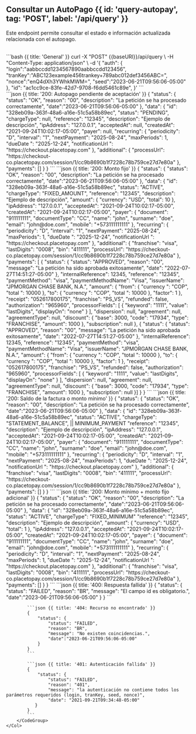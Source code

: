 
## Consultar un AutoPago {{ id: 'query-autopay', tag: 'POST', label: '/api/query' }}
Este endpoint permite consultar el estado e información actualizada relacionada con el autopago.

<Row>
    <Col>
        <ApiReader
            path="/api/query"
            method="POST"
            api={props.refs}
        />
    </Col>
    <Col sticky>
        <br />
        <CodeGroup title="Solicitud" tag="POST" label="/api/query">
            ```bash {{ title: 'General' }}
            curl -X "POST" {{baseURl}}/api/query \
            -H "Content-Type: application/json" \
            -d '{
                "auth": {
                    "login":"aabbccdd1234567890aabbccdd123456",
                    "tranKey":"ABC123example456trankey+789abc012def3456ABC=",
                    "nonce":"enQ4dXh3YWhkMWM=",
                    "seed":"2023-06-21T09:56:06-05:00"
                },
                "id": "ac1cc9ce-83fe-42d7-9708-f6dd5461c89e",
            }'
            ```
        </CodeGroup>
    </Col>
</Row>

<Row>
    <Col>
        <ApiReader
            path="/api/query"
            method="POST"
            type="response"
            api={props.refs}
        />
    </Col>
    <Col sticky>
        <br />
        <CodeGroup title="Respuesta">
            ```json {{ title: '200: Autopago pendiente de aceptación' }}
            {
                "status": {
                    "status": "OK",
                    "reason": "00",
                    "description": "La petición se ha procesado correctamente",
                    "date":"2023-06-21T09:56:06-05:00"
                },
                "data": {
                    "id": "328eb09a-363f-48a6-a16e-51c5a58b89ec",
                    "status": "PENDING",
                    "chargeType": null,
                    "reference": "12345",
                    "description": "Ejemplo de descripción",
                    "ipAddress": "127.0.0.1",
                    "acceptedAt": null,
                    "createdAt": "2021-09-24T10:02:17-05:00",
                    "payer": null,
                    "recurring": {
                        "periodicity": "D",
                        "interval": "1",
                        "nextPayment": "2025-08-24",
                        "maxPeriods": 1,
                        "dueDate ": "2025-12-24",
                        "notificationUrl ": "https://checkout.placetopay.com"
                    },
                    "additional": {
                        "processUrl": "https://checkout-co.placetopay.com/session/1/cc9b8690b1f7228c78b759ce27d7e80a"
                    },
                    "payments": []
                }
            }
            ```
            ```json {{ title: '200: Monto fijo' }}
            {
                "status": {
                    "status": "OK",
                    "reason": "00",
                    "description": "La petición se ha procesado correctamente",
                    "date":"2023-06-21T09:56:06-05:00"
               },
               "data": {
                   "id": "328eb09a-363f-48a6-a16e-51c5a58b89ec",
                   "status": "ACTIVE",
                   "chargeType": "FIXED_AMOUNT",
                   "reference": "12345",
                   "description": "Ejemplo de descripción",
                   "amount": {
                     "currency": "USD",
                     "total": 10
                   },
                   "ipAddress": "127.0.0.1",
                   "acceptedAt": "2021-09-24T10:02:17-05:00",
                   "createdAt": "2021-09-24T10:02:17-05:00",
                   "payer": {
                        "document": "911111111",
                        "documentType": "CC",
                        "name": "john",
                        "surname": "doe",
                        "email": "john@doe.com",
                        "mobile": "+573111111111"
                  },
                  "recurring": {
                    "periodicity": "D",
                    "interval": "1",
                    "nextPayment": "2025-08-24",
                    "maxPeriods": 1,
                    "dueDate ": "2025-12-24",
                    "notificationUrl ": "https://checkout.placetopay.com"
                  },
                "additional": {
                    "franchise": "visa",
                    "lastDigits": "0008",
                    "bin": "411111",
                    "processUrl": "https://checkout-co.placetopay.com/session/1/cc9b8690b1f7228c78b759ce27d7e80a"
                },
                "payments": [
                 {
                     "status": {
                        "status": "APPROVED",
                        "reason": "00",
                        "message": "La petición ha sido aprobada exitosamente",
                        "date": "2022-07-27T14:51:27-05:00"
                    },
                    "internalReference": 12345,
                    "reference": "12345",
                    "paymentMethod": "visa",
                    "paymentMethodName": "Visa",
                    "issuerName": "JPMORGAN CHASE BANK, N.A.",
                    "amount": {
                        "from": {
                            "currency ": "COP",
                            "total ": 10000
                        },
                        "to": {
                            "currency ": "COP",
                            "total ": 10000
                        },
                        "factor": 1
                    },
                    "receipt": "052617800175",
                    "franchise": "PS_VS",
                    "refunded": false,
                    "authorization": "965960",
                    "processorFields": [
                        {
                            "keyword": "1111",
                            "value": "lastDigits",
                            "displayOn": "none"
                        }
                    ],
                    "dispersion": null,
                    "agreement": null,
                    "agreementType": null,
                    "discount": {
                        "base": 3000,
                        "code": "17934",
                        "type": "FRANCHISE",
                        "amount": 1000
                    },
                    "subscription": null
                },
                {
                     "status": {
                        "status": "APPROVED",
                        "reason": "00",
                        "message": "La petición ha sido aprobada exitosamente",
                        "date": "2022-07-27T14:51:27-05:00"
                    },
                    "internalReference": 12345,
                    "reference": "12345",
                    "paymentMethod": "visa",
                    "paymentMethodName": "Visa",
                    "issuerName": "JPMORGAN CHASE BANK, N.A.",
                    "amount": {
                        "from": {
                            "currency ": "COP",
                            "total ": 10000
                        },
                        "to": {
                            "currency ": "COP",
                            "total ": 10000
                        },
                        "factor": 1
                    },
                    "receipt": "052617800175",
                    "franchise": "PS_VS",
                    "refunded": false,
                    "authorization": "965960",
                    "processorFields": [
                        {
                            "keyword": "1111",
                            "value": "lastDigits",
                            "displayOn": "none"
                        }
                    ],
                    "dispersion": null,
                    "agreement": null,
                    "agreementType": null,
                    "discount": {
                        "base": 3000,
                        "code": "17934",
                        "type": "FRANCHISE",
                        "amount": 1000
                    },
                    "subscription": null
                }]
              }
            }
```
            ```json {{ title: '200: Saldo de la factura o monto mínimo' }}
            {
                "status": {
                    "status": "OK",
                    "reason": "00",
                    "description": "La petición se ha procesado correctamente",
                    "date":"2023-06-21T09:56:06-05:00"
                },
                "data": {
                    "id": "328eb09a-363f-48a6-a16e-51c5a58b89ec",
                    "status": "ACTIVE",
                    "chargeType": "STATEMENT_BALANCE", || MINIMUM_PAYMENT
                    "reference": "12345",
                    "description": "Ejemplo de descripción",
                    "ipAddress": "127.0.0.1",
                    "acceptedAt": "2021-09-24T10:02:17-05:00",
                    "createdAt": "2021-09-24T10:02:17-05:00",
                    "payer": {
                        "document": "911111111",
                        "documentType": "CC",
                        "name": "john",
                        "surname": "doe",
                        "email": "john@doe.com",
                        "mobile": "+573111111111"
                    },
                    "recurring": {
                        "periodicity": "D",
                        "interval": "1",
                        "nextPayment": "2025-08-24",
                        "maxPeriods": 1,
                        "dueDate ": "2025-12-24",
                        "notificationUrl ": "https://checkout.placetopay.com"
                    },
                    "additional": {
                        "franchise": "visa",
                        "lastDigits": "0008",
                        "bin": "411111",
                        "processUrl": "https://checkout-co.placetopay.com/session/1/cc9b8690b1f7228c78b759ce27d7e80a"
                    },
                    "payments": []
                }
            }
            ```
```json {{ title: '200: Monto mínimo + monto fijo adicional' }}
            {
                "status": {
                    "status": "OK",
                    "reason": "00",
                    "description": "La petición se ha procesado correctamente",
                    "date":"2023-06-21T09:56:06-05:00"
                },
                "data": {
                    "id": "328eb09a-363f-48a6-a16e-51c5a58b89ec",
                    "status": "ACTIVE",
                    "chargeType": "FIXED_MINIMUM"
                    "reference": "12345",
                    "description": "Ejemplo de descripción",
                    "amount": {
                        "currency": "USD",
                        "total": 1
                    },
                    "ipAddress": "127.0.0.1",
                    "acceptedAt": "2021-09-24T10:02:17-05:00",
                    "createdAt": "2021-09-24T10:02:17-05:00",
                    "payer": {
                        "document": "911111111",
                        "documentType": "CC",
                        "name": "john",
                        "surname": "doe",
                        "email": "john@doe.com",
                        "mobile": "+573111111111"
                    },
                    "recurring": {
                        "periodicity": "D",
                        "interval": "1",
                        "nextPayment": "2025-08-24",
                        "maxPeriods": 1,
                        "dueDate ": "2025-12-24",
                        "notificationUrl ": "https://checkout.placetopay.com"
                    },
                    "additional": {
                        "franchise": "visa",
                        "lastDigits": "0008",
                        "bin": "411111",
                        "processUrl": "https://checkout-co.placetopay.com/session/1/cc9b8690b1f7228c78b759ce27d7e80a"
                    },
                    "payments": []
                }
            }
            ```
            ```json {{ title: '400: Respuesta fallida' }}
            {
                "status": {
                    "status": "FAILED",
                    "reason": "BR",
                    "message": "El campo id es obligatorio.",
                    "date":"2023-06-21T09:56:06-05:00"
                }
            }
            ```

            ```json {{ title: '404: Recurso no encontrado' }}
            {
                "status": {
                    "status": "FAILED",
                    "reason": "BR",
                    "message": "No existen coincidencias.",
                    "date":"2023-06-21T09:56:06-05:00"
                }
            }
            ```

            ```json {{ title: '401: Autenticación fallida' }}
            {
                "status": {
                    "status": "FAILED",
                    "reason": "401",
                    "message": "la autenticación no contiene todos los parámetros requeridos (login, tranKey, seed, nonce)",
                    "date": "2021-09-21T09:34:48-05:00"
               }
            }
            ```
        </CodeGroup>
    </Col>
</Row>

